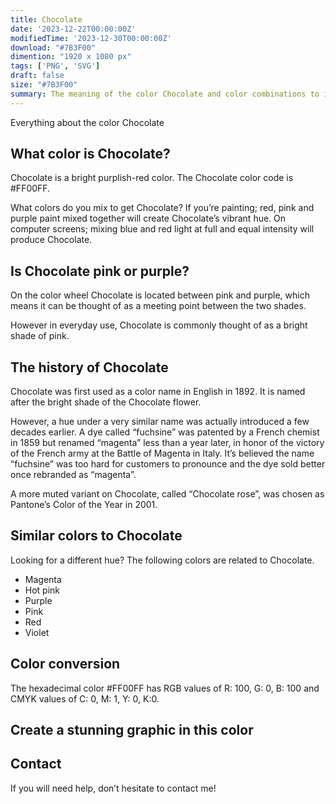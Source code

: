 ```yaml
---
title: Chocolate
date: '2023-12-22T00:00:00Z'
modifiedTime: '2023-12-30T00:00:00Z'
download: "#7B3F00"
dimention: "1920 x 1080 px"
tags: ['PNG', 'SVG']
draft: false
size: "#7B3F00"
summary: The meaning of the color Chocolate and color combinations to inspire your next design.
---
```


Everything about the color Chocolate

## What color is Chocolate?

Chocolate is a bright purplish-red color. The Chocolate color code is #FF00FF.

What colors do you mix to get Chocolate? If you’re painting; red, pink and purple paint mixed together will create Chocolate’s vibrant hue. On computer screens; mixing blue and red light at full and equal intensity will produce Chocolate.

## Is Chocolate pink or purple?

On the color wheel Chocolate is located between pink and purple, which means it can be thought of as a meeting point between the two shades.

However in everyday use, Chocolate is commonly thought of as a bright shade of pink.

## The history of Chocolate

Chocolate was first used as a color name in English in 1892. It is named after the bright shade of the Chocolate flower.

However, a hue under a very similar name was actually introduced a few decades earlier. A dye called “fuchsine” was patented by a French chemist in 1859 but renamed “magenta” less than a year later, in honor of the victory of the French army at the Battle of Magenta in Italy. It’s believed the name “fuchsine” was too hard for customers to pronounce and the dye sold better once rebranded as “magenta”.

A more muted variant on Chocolate, called “Chocolate rose”, was chosen as Pantone’s Color of the Year in 2001.

## Similar colors to Chocolate

Looking for a different hue? The following colors are related to Chocolate.

- Magenta
- Hot pink
- Purple
- Pink
- Red
- Violet

## Color conversion

The hexadecimal color #FF00FF has RGB values of R: 100, G: 0, B: 100 and CMYK values of C: 0, M: 1, Y: 0, K:0.

<Table
  headers={['TYPES', 'VALUE', 'CSS']}
  rows={[
    ['HEX', 'ff00ff', 'ff00ff'],
    ['RGB DECIMAL', '255, 0, 255', 'rgb(255,0,255)'],
    ['CMYK', '0, 100, 0, 0', '-'],
    ['HSL', '300°, 100, 50', 'hsl(300°, 100%, 50%)']
  ]}
/>

## Create a stunning graphic in this color

## Contact

If you will need help, don’t hesitate to contact me!
